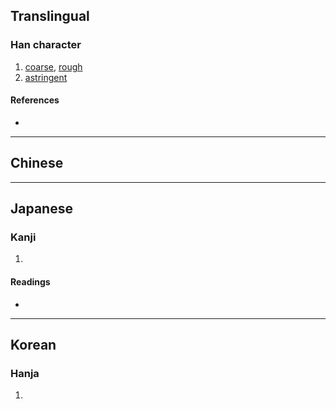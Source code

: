 {{also|澀}}
{{character info/new}}
==Translingual==

===Han character===
{{Han char|rn=85|rad=水|as=15|sn=18|four=|canj=EDOW|ids=⿰氵⿱來⿱一回}}

# [[coarse]], [[rough]]
# [[astringent]]

====References====
* {{Han ref|kx=0659.140|dkj=18610|dj=1069.090|hdz=31777.070|uh=7012|ud=28690}}

----

==Chinese==
{{zh-see|澀|a}}

----

==Japanese==

===Kanji===
{{ja-kanji|grade=|rs=水15}}

# {{rfdef|ja|sort=水15}}

====Readings====
* {{ja-readings|on=[[しょく]] (shoku)|kun=[[しぶる]] (shiburu)}}

----

==Korean==

===Hanja===
{{ko-hanja|hangeul=색|eumhun=|rv=saek|mr=saek|y=sayk}}

# {{rfdef|ko|sort=水15}}
